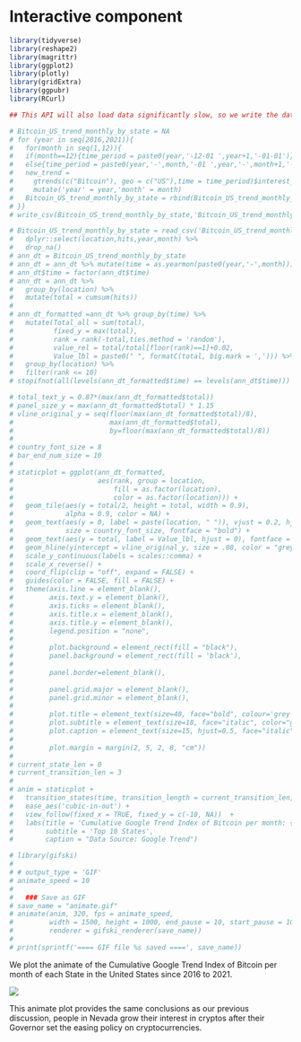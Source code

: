 # Interactive component

```r
library(tidyverse)
library(reshape2)
library(magrittr)
library(ggplot2)
library(plotly)
library(gridExtra)
library(ggpubr)
library(RCurl)
```

```r
## This API will also load data significantly slow, so we write the data to csv

# Bitcoin_US_trend_monthly_by_state = NA
# for (year in seq(2016,2021)){
#   for(month in seq(1,12)){
#   if(month==12){time_period = paste0(year,'-12-01 ',year+1,'-01-01')}
#   else{time_period = paste0(year,'-',month,'-01 ',year,'-',month+1,'-01')}
#   new_trend =
#     gtrends(c("Bitcoin"), geo = c("US"),time = time_period)$interest_by_region %>%
#     mutate('year' = year,'month' = month)
#   Bitcoin_US_trend_monthly_by_state = rbind(Bitcoin_US_trend_monthly_by_state,new_trend)
# }}
# write_csv(Bitcoin_US_trend_monthly_by_state,'Bitcoin_US_trend_monthly_by_state.csv')
```

```r
# Bitcoin_US_trend_monthly_by_state = read_csv('Bitcoin_US_trend_monthly_by_state.csv') %>%
#   dplyr::select(location,hits,year,month) %>%
#   drop_na()
# ann_dt = Bitcoin_US_trend_monthly_by_state
# ann_dt = ann_dt %>% mutate(time = as.yearmon(paste0(year,'-',month)))
# ann_dt$time = factor(ann_dt$time)
# ann_dt = ann_dt %>%
#   group_by(location) %>%
#   mutate(total = cumsum(hits))
# 
# ann_dt_formatted =ann_dt %>% group_by(time) %>%
#   mutate(Total_all = sum(total),
#          fixed_y = max(total),
#          rank = rank(-total,ties.method = 'random'),
#          value_rel = total/total[floor(rank)==1]+0.02,
#          Value_lbl = paste0(" ", formatC(total, big.mark = ','))) %>%
#   group_by(location) %>%
#   filter(rank <= 10)
# stopifnot(all(levels(ann_dt_formatted$time) == levels(ann_dt$time)))
```

```r
# total_text_y = 0.87*(max(ann_dt_formatted$total))
# panel_size_y = max(ann_dt_formatted$total) * 1.15
# vline_original_y = seq(floor(max(ann_dt_formatted$total)/8),
#                        max(ann_dt_formatted$total),
#                        by=floor(max(ann_dt_formatted$total)/8))
# 
# country_font_size = 8
# bar_end_num_size = 10
# 
# staticplot = ggplot(ann_dt_formatted,
#                     aes(rank, group = location,
#                         fill = as.factor(location),
#                         color = as.factor(location))) +
#   geom_tile(aes(y = total/2, height = total, width = 0.9),
#             alpha = 0.9, color = NA) +
#   geom_text(aes(y = 0, label = paste(location, " ")), vjust = 0.2, hjust = 1,
#             size = country_font_size, fontface = "bold") +
#   geom_text(aes(y = total, label = Value_lbl, hjust = 0), fontface = 'bold', size = bar_end_num_size) +
#   geom_hline(yintercept = vline_original_y, size = .08, color = "grey", linetype = 'dotted') +
#   scale_y_continuous(labels = scales::comma) +
#   scale_x_reverse() +
#   coord_flip(clip = "off", expand = FALSE) +
#   guides(color = FALSE, fill = FALSE) +
#   theme(axis.line = element_blank(),
#         axis.text.y = element_blank(),
#         axis.ticks = element_blank(),
#         axis.title.x = element_blank(),
#         axis.title.y = element_blank(),
#         legend.position = "none",
# 
#         plot.background = element_rect(fill = "black"),
#         panel.background = element_rect(fill = 'black'),
# 
#         panel.border=element_blank(),
# 
#         panel.grid.major = element_blank(),
#         panel.grid.minor = element_blank(),
# 
#         plot.title = element_text(size=40, face="bold", colour='grey', vjust=1),
#         plot.subtitle = element_text(size=18, face="italic", color="grey"),
#         plot.caption = element_text(size=15, hjust=0.5, face="italic", color="grey"),
# 
#         plot.margin = margin(2, 5, 2, 8, "cm"))
# 
# current_state_len = 0
# current_transition_len = 3
# 
# anim = staticplot +
#   transition_states(time, transition_length = current_transition_len, state_length = current_state_len) +
#   ease_aes('cubic-in-out') +
#   view_follow(fixed_x = TRUE, fixed_y = c(-10, NA))  +
#   labs(title = 'Cumulative Google Trend Index of Bitcoin per month: {closest_state}',
#        subtitle = 'Top 10 States',
#        caption = "Data Source: Google Trend")
```

```r
# library(gifski)
# 
# # output_type = 'GIF'
# animate_speed = 10
# 
#   ### Save as GIF
# save_name = "animate.gif"
# animate(anim, 320, fps = animate_speed, 
#         width = 1500, height = 1000, end_pause = 10, start_pause = 10, 
#         renderer = gifski_renderer(save_name))  
# 
# print(sprintf('==== GIF file %s saved ====', save_name))
```

We plot the animate of the Cumulative Google Trend Index of Bitcoin per month of each State in the United States since 2016 to 2021.

![](animate.gif)

This animate plot provides the same conclusions as our previous discussion, people in Nevada grow their interest in cryptos after their Governor set the easing policy on cryptocurrencies.
